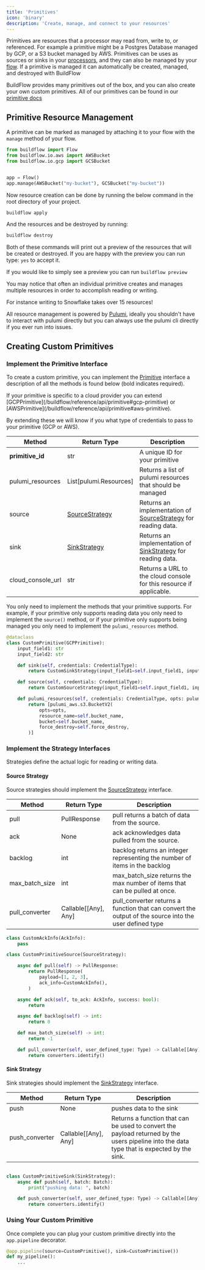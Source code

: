 ```yaml
---
title: 'Primitives'
icon: 'binary'
description: 'Create, manage, and connect to your resources'
---
```



Primitives are resources that a processor may read from, write to, or referenced. For example a primitive might be a Postgres Database managed by GCP, or a S3 bucket managed by AWS.
Primitives can be uses as sources or sinks in your [processors](/buildflow/programming-guide/processors), and they can also be managed by your [flow](/buildflow/programming-guide/flows).
If a primitive is managed it can automatically be created, managed, and destroyed with BuildFlow

BuildFlow provides many primitives out of the box, and you can also create your own custom primitives. All of our primitives can be found in our [primitive docs](/buildflow/primitives/)

## Primitive Resource Management

A primitive can be marked as managed by attaching it to your flow with the `manage` method of your flow.

```python
from buildflow import Flow
from buildflow.io.aws import AWSBucket
from buildflow.io.gcp import GCSBucket


app = Flow()
app.manage(AWSBucket("my-bucket"), GCSBucket("my-bucket"))
```

Now resource creation can be done by running the below command in the root directory of your project.

```bash
buildflow apply
```

And the resources and be destroyed by running:

```bash
buildflow destroy
```

Both of these commands will print out a preview of the resources that will be created or destroyed. If you are happy with the preview you can run type: `yes` to accept it.

If you would like to simply see a preview you can run `buildflow preview`

<Tip>
You may notice that often an individual primitive creates and manages multiple resources in order to accomplish reading or writing.

For instance writing to Snowflake takes over 15 resources!
</Tip>

All resource management is powered by [Pulumi](https://www.pulumi.com), ideally you shouldn't have to interact with pulumi directly but you can always use the pulumi cli directly if you ever run into issues.

## Creating Custom Primitives

### Implement the Primitive Interface

To create a custom primitive, you can implement the [Primitive](/buildflow/reference/api/primitive) interface a description of all the methods is found below (bold indicates required).


<Tip>
If your primitive is specific to a cloud provider you can extend [GCPPrimitive](/buildflow/reference/api/primitive#gcp-primitive) or [AWSPrimitive](/buildflow/reference/api/primitive#aws-primitive).

By extending these we will know if you what type of credentials to pass to your primitive (GCP or AWS).
</Tip>

| Method                | Return Type            | Description                           |
| --------------------- | -----------------------| ------------------------------------- |
| **primitive_id**      | str                    | A unique ID for your primitive           |
| pulumi_resources      | List[pulumi.Resources] | Returns a list of pulumi resources that should be managed |
| source                | [SourceStrategy](/buildflow/reference/api/strategy#source-strategy) | Returns an implementation of [SourceStrategy](/buildflow/reference/api/strategy#source-strategy) for reading data.
| sink                  | [SinkStrategy](/buildflow/reference/api/strategy#sink-strategy)   | Returns an implementation of [SinkStrategy](/buildflow/reference/api/strategy#sink-strategy) for reading data.                       |                       |
| cloud_console_url     | str                    | Returns a URL to the cloud console for this resource if applicable.         |

You only need to implement the methods that your primitive supports. For example, if your primitive only supports reading data you only need to implement the `source()` method, or if your primitive only supports being managed you only need to implement the `pulumi_resources` method.


```python
@dataclass
class CustomPrimitive(GCPPrimitive):
    input_field1: str
    input_field2: str

    def sink(self, credentials: CredentialType):
        return CustomSinkStrategy(input_field1=self.input_field1, input_field2=self.input_field2)

    def source(self, credentials: CredentialType):
        return CustomSourceStrategy(input_field1=self.input_field1, input_field2=self.input_field2)

    def pulumi_resources(self, credentials: CredentialType, opts: pulumi.ResourceOptions):
        return [pulumi_aws.s3.BucketV2(
            opts=opts,
            resource_name=self.bucket_name,
            bucket=self.bucket_name,
            force_destroy=self.force_destroy,
        )]
```

### Implement the Strategy Interfaces

Strategies define the actual logic for reading or writing data.

#### Source Strategy

Source strategies should implement the [SourceStrategy](/buildflow/reference/api/strategy#source-strategy) interface.

| Method                | Return Type            | Description                           |
| --------------------- | -----------------------| ------------------------------------- |
| pull                  | PullResponse           | pull returns a batch of data from the source.        |
| ack                   | None                   | ack acknowledges data pulled from the source. |
| backlog               | int                    | backlog returns an integer representing the number of items in the backlog                       |                       |
| max_batch_size        | int                    | max_batch_size returns the max number of items that can be pulled at once.        |
| pull_converter        | Callable[[Any], Any]   | pull_converter returns a function that can convert the output of the source into the user defined type       |

```python
class CustomAckInfo(AckInfo):
    pass

class CustomPrimitiveSource(SourceStrategy):

    async def pull(self) -> PullResponse:
        return PullResponse(
            payload=[1, 2, 3],
            ack_info=CustomAckInfo(),
        )

    async def ack(self, to_ack: AckInfo, success: bool):
        return

    async def backlog(self) -> int:
        return 0

    def max_batch_size(self) -> int:
        return -1

    def pull_converter(self, user_defined_type: Type) -> Callable[[Any], Any]:
        return converters.identify()
```

#### Sink Strategy

Sink strategies should implement the [SinkStrategy](/buildflow/reference/api/strategy#sink-strategy) interface.

| Method                | Return Type            | Description                           |
| --------------------- | -----------------------| ------------------------------------- |
| push                  | None                   | pushes data to the sink        |
| push_converter        | Callable[[Any], Any]   | Returns a function that can be used to convert the payload returned by the users pipeline into the data type that is expected by the sink.       |

```python

class CustomPrimitiveSink(SinkStrategy):
    async def push(self, batch: Batch):
        print("pushing data: ", batch)

    def push_converter(self, user_defined_type: Type) -> Callable[[Any], Any]:
        return converters.identify()

```

### Using Your Custom Primitive

Once complete you can plug your custom primitive directly into the `app.pipeline` decorator.

```python
@app.pipeline(source=CustomPrimitive(), sink=CustomPrimitive())
def my_pipeline():
    ...
```